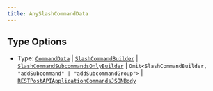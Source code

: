 ```yaml
---
title: AnySlashCommandData
---
```


## Type Options

-   Type: [`CommandData`](https://commandkit.js.org/typedef/CommandData) | [`SlashCommandBuilder`](https://discord.js.org/docs/packages/builders/main/SlashCommandBuilder:Class) | [`SlashCommandSubcommandsOnlyBuilder`](https://discord.js.org/docs/packages/builders/main/SlashCommandSubcommandsOnlyBuilder:Class) | `Omit<SlashCommandBuilder, "addSubcommand" | "addSubcommandGroup">` | [`RESTPostAPIApplicationCommandsJSONBody`](https://discord.com/developers/docs/interactions/application-commands#create-global-application-command)

